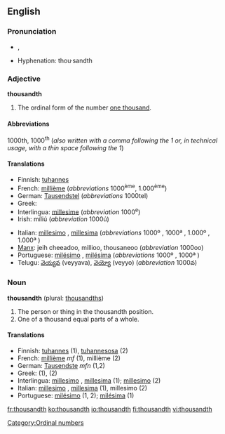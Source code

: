 ==English==

===Pronunciation===
*{{IPA|/ˈθaʊznθ/}}, {{SAMPA|/"TaUznT/}}
*Hyphenation: thou·sandth

===Adjective===
'''thousandth'''

# The ordinal form of the number [[thousand|one thousand]].

====Abbreviations====
1000th, 1000<sup>th</sup> (''also written with a comma following the 1 or, in technical usage, with a thin space following the 1'')

====Translations====
{{top}}
*Finnish: [[tuhannes]]
*French: [[millième]] (''abbreviations'' 1000<sup>ème</sup>, 1.000<sup>ème</sup>)
*German: [[Tausendstel]] (''abbreviations'' 1000tel)
*Greek: {{t|el|χιλιοστός}}
*Interlingua: [[millesime]] (''abbreviation'' 1000<sup>e</sup>)
*Irish: míliú (''abbreviation'' 1000ú)
{{mid}}
*Italian: [[millesimo]] {{m}}, [[millesima]] {{f}} (''abbreviations'' 1000º {{m}}, 1000ª {{f}}, 1.000º {{m}}, 1.000ª {{f}})
*[[Manx]]: jeih cheeadoo, millioo, thousaneoo (''abbreviation'' 1000oo)
*Portuguese: [[milésimo]] {{m}}, [[milésima]] {{f}} (''abbreviations'' 1000º {{m}}, 1000ª {{f}})
*Telugu: [[వెయ్యవ]] (veyyava), [[వెయ్యో]] (veyyo) (''abbreviation'' 1000వ)
{{bottom}}

===Noun===
'''thousandth''' (plural: [[thousandths]])

# The person or thing in the thousandth position.
# One of a thousand equal parts of a whole.

====Translations====
*Finnish: [[tuhannes]] (1), [[tuhannesosa]] (2)
*French: [[millième]] ''mf'' (1), millième {{m}} (2)
*German: [[Tausendste]] ''mfn'' (1,2)
*Greek: {{t|el|χιλιοστός}} (1), {{t|el|χιλιοστό|n}} (2)
*Interlingua: [[millesimo]] {{m}}, [[millesima]] {{f}} (1); [[millesimo]] (2)
*Italian: [[millesimo]] {{m}}, [[millesima]] {{f}} (1), millesimo {{m}} (2)
*Portuguese: [[milésimo]] {{m}} (1, 2); [[milésima]] {{f}} (1)

[[Category:Ordinal numbers]]

[[fr:thousandth]]
[[ko:thousandth]]
[[io:thousandth]]
[[fi:thousandth]]
[[vi:thousandth]]